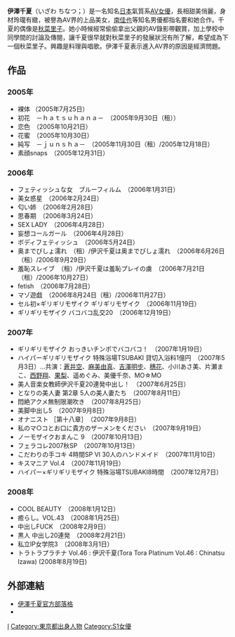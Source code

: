 {{noteTA
|1=里子
}}
{{AV女優
|名前=伊沢千夏
|ふりがな=いざわ ちなつ
|画像ファイル=
|別名=
|愛称=
|生年=1985
|生月=7
|生日=14
|出身地={{JPN}}[[東京都|東京都]]
|血液型=O型
|時点=2006年
|身長=163
|体重=
|バスト=82
|ウエスト=58
|ヒップ=88
|カップ=E
|股下=
|靴=
|身体備考=
|デビュー=2005年
|ジャンル=[[AV女優|AV女優]]
|モデル内容=
|AV出演期間=2005年—
|活動備考=
|他の活動=
|その他=
}}
'''伊澤千夏'''（いざわ ちなつ；{{bd|1985年|7月14日|catIdx=Izawa Chinatsu}}）是一名知名[[日本|日本]]氣質系[[AV女優|AV女優]]，長相甜美俏麗，身材玲瓏有緻，被譽為AV界的上品美女，[[南佳也|南佳也]]等知名男優都指名要和她合作。千夏的偶像是[[秋菜里子|秋菜里子]]。她小時候經常偷偷拿出父親的AV錄影帶觀賞，加上學校中同學間的討論及傳閱，讓千夏很早就對秋菜里子的發展狀況有所了解，希望成為下一個秋菜里子。興趣是料理與唱歌。伊澤千夏表示進入AV界的原因是經濟問題。

==作品==
=== 2005年 ===
* 裸体 （2005年7月25日）
* 初花　－ｈａｔｓｕｈａｎａ－　（2005年9月30日（租））
* 恋色　（2005年10月21日）
* 花蜜　（2005年10月30日）
* 純写　－ｊｕｎｓｈａ－　（2005年11月30日（租）/2005年12月18日）
* 素顔snaps　（2005年12月31日）

=== 2006年 ===
* フェティッシュな女　ブルーフィルム　（2006年1月31日）
* 美女惑星　（2006年2月24日）
* 匂い姉　（2006年2月28日）
* 思春期　（2006年3月24日）
* SEX LADY　（2006年4月28日）
* 妄想コールガール　（2006年4月28日）
* ボディフェティッシュ　（2006年5月24日）
* 奥までびしょ濡れ　（租）/伊沢千夏は奥までびしょ濡れ　（2006年6月26日（租）/2006年9月29日）
* 羞恥スレイブ　（租）/伊沢千夏は羞恥プレイの虜　（2006年7月21日（租）/2006年10月27日）
* fetish　（2006年7月28日）
* マゾ遊戯　（2006年8月24日（租）/2006年11月27日）
* セル初×ギリギリモザイク ギリギリモザイク　（2006年11月19日）
* ギリギリモザイク バコバコ乱交20　（2006年12月19日）

=== 2007年 ===
* ギリギリモザイク おっきいチンポでバコバコ！　（2007年1月19日）
* ハイパーギリギリモザイク 特殊浴場TSUBAKI 貸切入浴料1億円　（2007年5月3日）…共演：[[蒼井空|蒼井空]]、[[麻美由真|麻美由真]]、[[吉澤明步|吉澤明步]]、[[穗花|穗花]]、小川あさ美、片瀬まこ、[[西野翔|西野翔]]、[[果梨|果梨]]、遥めぐみ、美優千奈、MO☆MO
* 美人音楽女教師伊沢千夏20連発中出し！　（2007年6月25日）
* となりの美人妻 第2章 5人の美人妻たち　（2007年8月11日）
* 悶絶アクメ無制限潮吹き　（2007年8月25日）
* 美脚中出し5　（2007年9月8日）
* オナニスト ［第十八章］　（2007年9月8日）
* 私のマ○コとお口に貴方のザーメンをください　（2007年9月19日）
* ノーモザイクおまんこ 9　（2007年10月13日） 
* フェラコレ2007秋SP　（2007年10月13日）
* こだわりの手コキ 4時間SP VI 30人のハンドメイド　（2007年11月10日）
* キスマニア Vol.4　（2007年11月19日）
* ハイパー×ギリギリモザイク 特殊浴場TSUBAKI8時間　（2007年12月7日）

=== 2008年 ===
* COOL BEAUTY　（2008年1月12日）
* 癒らし。VOL.43　（2008年1月25日） 
* 中出しFUCK　（2008年2月9日） 
* 黒人 中出し20連発　（2008年2月21日） 
* 私立IP女学院3　（2008年3月1日）
*トラトラプラチナ Vol.46 : 伊沢千夏(Tora Tora Platinum Vol.46 : Chinatsu Izawa) (2008年8月19日)

== 外部連結 ==
* [http://blog.livedoor.jp/chinatu_izawa/ 伊澤千夏官方部落格] {{Wayback|url=http://blog.livedoor.jp/chinatu_izawa/ |date=20201012011932 }}
* {{Instagram|izawachinatsuofficial}}

{{DEFAULTSORT:izawa chinatu}}
[[Category:日本AV女優|I]]
[[Category:東京都出身人物|Category:東京都出身人物]]
[[Category:S1女優|Category:S1女優]]